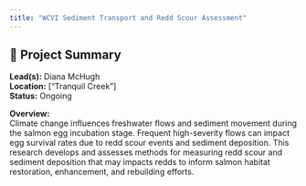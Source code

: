 ```yaml
---
title: "WCVI Sediment Transport and Redd Scour Assessment"
---
```


## 🧬 Project Summary

**Lead(s):** Diana McHugh  
**Location:** ["Tranquil Creek"]  
**Status:** Ongoing  

**Overview:**  
Climate change influences freshwater flows and sediment movement during the salmon egg incubation stage. Frequent high-severity flows can impact egg survival rates due to redd scour events and sediment deposition. This research develops and assesses methods for measuring redd scour and sediment deposition that may impacts redds to inform salmon habitat restoration, enhancement, and rebuilding efforts.